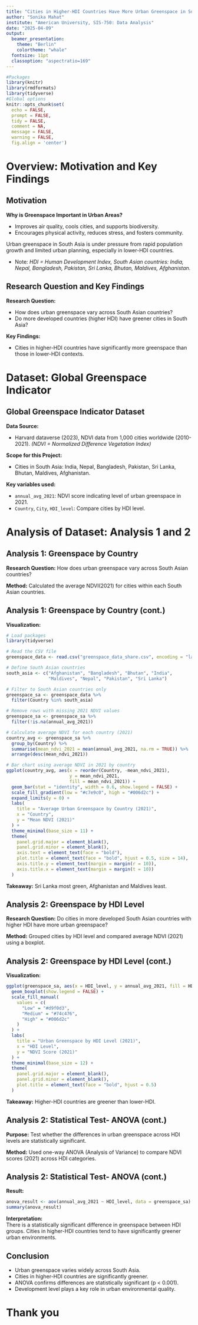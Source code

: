 ```yaml
---
title: "Cities in Higher-HDI Countries Have More Urban Greenspace in South Asia"
author: "Sonika Mahat"
institute: "American University, SIS-750: Data Analysis"
date: "2025-04-09"
output: 
  beamer_presentation:
    theme: "Berlin"
    colortheme: "whale"
  fontsize: 11pt
  classoption: "aspectratio=169"
---
```

```r
#Packages
library(knitr)
library(rmdformats)
library(tidyverse)
#Global options
knitr::opts_chunk$set(
  echo = FALSE,
  prompt = FALSE,
  tidy = FALSE,
  comment = NA,
  message = FALSE,
  warning = FALSE,
  fig.align = 'center')
```
#  Overview: Motivation and Key Findings

##  Motivation

**Why is Greenspace Important in Urban Areas?**

-  Improves air quality, cools cities, and supports biodiversity.  
-  Encourages physical activity, reduces stress, and fosters community.

Urban greenspace in South Asia is under pressure from rapid population growth and limited urban planning, especially in lower-HDI countries.  

-  Note: *HDI = Human Development Index, South Asian countries: India, Nepal, Bangladesh, Pakistan, Sri Lanka, Bhutan, Maldives, Afghanistan.*

##  Research Question and Key Findings

**Research Question:**  

-  How does urban greenspace vary across South Asian countries?
-  Do more developed countries (higher HDI) have greener cities in South Asia?

**Key Findings:**  

-  Cities in higher-HDI countries have significantly more greenspace than those in lower-HDI contexts.

# Dataset: Global Greenspace Indicator

## Global Greenspace Indicator Dataset  

**Data Source:**  

-  Harvard dataverse (2023), NDVI data from 1,000 cities worldwide (2010-2021). *(NDVI = Normalized Difference Vegetation Index)*

**Scope for this Project:**  

-  Cities in South Asia: India, Nepal, Bangladesh, Pakistan, Sri Lanka, Bhutan, Maldives, Afghanistan.

**Key variables used:**  

-  `annual_avg_2021`: NDVI score indicating level of urban greenspace in 2021.
-  `Country`, `City`, `HDI_level`: Compare cities by HDI level.

# Analysis of Dataset: Analysis 1 and 2

## Analysis 1: Greenspace by Country

**Research Question:** How does urban greenspace vary across South Asian countries?

**Method:** Calculated the average NDVI(2021) for cities within each South Asian countries.

## Analysis 1: Greenspace by Country (cont.)

**Visualization:**
```r
# Load packages
library(tidyverse)

# Read the CSV file
greenspace_data <- read.csv("greenspace_data_share.csv", encoding = "latin1")

# Define South Asian countries
south_asia <- c("Afghanistan", "Bangladesh", "Bhutan", "India", 
                "Maldives", "Nepal", "Pakistan", "Sri Lanka")

# Filter to South Asian countries only
greenspace_sa <- greenspace_data %>%
  filter(Country %in% south_asia)

# Remove rows with missing 2021 NDVI values
greenspace_sa <- greenspace_sa %>%
  filter(!is.na(annual_avg_2021))

# Calculate average NDVI for each country (2021)
country_avg <- greenspace_sa %>%
  group_by(Country) %>%
  summarise(mean_ndvi_2021 = mean(annual_avg_2021, na.rm = TRUE)) %>%
  arrange(desc(mean_ndvi_2021))

# Bar chart using average NDVI in 2021 by country
ggplot(country_avg, aes(x = reorder(Country, -mean_ndvi_2021), 
                        y = mean_ndvi_2021, 
                        fill = mean_ndvi_2021)) + 
  geom_bar(stat = "identity", width = 0.6, show.legend = FALSE) +
  scale_fill_gradient(low = "#c7e9c0", high = "#006d2c") +
  expand_limits(y = 0) +
  labs(
    title = "Average Urban Greenspace by Country (2021)",
    x = "Country",
    y = "Mean NDVI (2021)"
  ) +
  theme_minimal(base_size = 11) +
  theme(
    panel.grid.major = element_blank(),
    panel.grid.minor = element_blank(),
    axis.text = element_text(face = "bold"),
    plot.title = element_text(face = "bold", hjust = 0.5, size = 14),
    axis.title.y = element_text(margin = margin(r = 10)),
    axis.title.x = element_text(margin = margin(t = 10))
  )
```
**Takeaway:** Sri Lanka most green, Afghanistan and Maldives least.

## Analysis 2: Greenspace by HDI Level  

**Research Question:** Do cities in more developed South Asian countries with higher HDI have more urban greenspace?

**Method:** Grouped cities by HDI level and compared average NDVI (2021) using a boxplot.

## Analysis 2: Greenspace by HDI Level (cont.)

**Visualization:**
```r
ggplot(greenspace_sa, aes(x = HDI_level, y = annual_avg_2021, fill = HDI_level)) +
  geom_boxplot(show.legend = FALSE) +
  scale_fill_manual(
    values = c(
      "Low" = "#d9f0d3",      
      "Medium" = "#74c476", 
      "High" = "#006d2c"      
    )
  ) +
  labs(
    title = "Urban Greenspace by HDI Level (2021)",
    x = "HDI Level",
    y = "NDVI Score (2021)"
  ) +
  theme_minimal(base_size = 12) +
  theme(
    panel.grid.major = element_blank(),
    panel.grid.minor = element_blank(),
    plot.title = element_text(face = "bold", hjust = 0.5)
  )
```
**Takeaway:** Higher-HDI countries are greener than lower-HDI.

## Analysis 2: Statistical Test- ANOVA (cont.)

**Purpose:** Test whether the differences in urban greenspace across HDI levels are statistically significant.

**Method:** Used one-way ANOVA (Analysis of Variance) to compare NDVI scores (2021) across HDI categories.

## Analysis 2: Statistical Test- ANOVA (cont.)
**Result:**  
```r
anova_result <- aov(annual_avg_2021 ~ HDI_level, data = greenspace_sa)
summary(anova_result)
```

**Interpretation:**    
There is a statistically significant difference in greenspace between HDI groups. Cities in higher-HDI countries tend to have significantly greener urban environments.

##  Conclusion  

-  Urban greenspace varies widely across South Asia.  
-  Cities in higher-HDI countries are significantly greener.  
-  ANOVA confirms differences are statistically significant (p < 0.001).
-  Development level plays a key role in urban environmental quality.

#  Thank you
